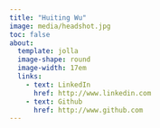 ```yaml
---
title: "Huiting Wu"
image: media/headshot.jpg
toc: false
about: 
  template: jolla 
  image-shape: round
  image-width: 17em
  links:
    - text: LinkedIn
      href: http://www.linkedin.com
    - text: Github
      href: http://www.github.com
---
```

